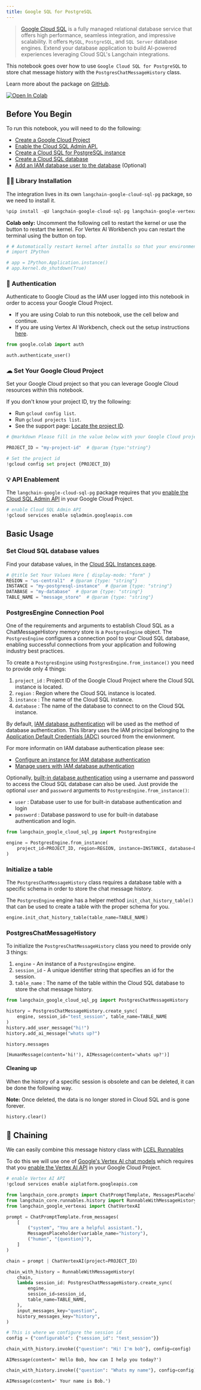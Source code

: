 ```yaml
---
title: Google SQL for PostgreSQL
---
```


> [Google Cloud SQL](https://cloud.google.com/sql) is a fully managed relational database service that offers high performance, seamless integration, and impressive scalability. It offers `MySQL`, `PostgreSQL`, and `SQL Server` database engines. Extend your database application to build AI-powered experiences leveraging Cloud SQL's Langchain integrations.

This notebook goes over how to use `Google Cloud SQL for PostgreSQL` to store chat message history with the `PostgresChatMessageHistory` class.

Learn more about the package on [GitHub](https://github.com/googleapis/langchain-google-cloud-sql-pg-python/).

[![Open In Colab](https://colab.research.google.com/assets/colab-badge.svg)](https://colab.research.google.com/github/googleapis/langchain-google-cloud-sql-pg-python/blob/main/docs/chat_message_history.ipynb)

## Before You Begin

To run this notebook, you will need to do the following:

* [Create a Google Cloud Project](https://developers.google.com/workspace/guides/create-project)
* [Enable the Cloud SQL Admin API.](https://console.cloud.google.com/marketplace/product/google/sqladmin.googleapis.com)
* [Create a Cloud SQL for PostgreSQL instance](https://cloud.google.com/sql/docs/postgres/create-instance)
* [Create a Cloud SQL database](https://cloud.google.com/sql/docs/mysql/create-manage-databases)
* [Add an IAM database user to the database](https://cloud.google.com/sql/docs/postgres/add-manage-iam-users#creating-a-database-user) (Optional)

### 🦜🔗 Library Installation

The integration lives in its own `langchain-google-cloud-sql-pg` package, so we need to install it.

```python
%pip install -qU langchain-google-cloud-sql-pg langchain-google-vertexai
```

**Colab only:** Uncomment the following cell to restart the kernel or use the button to restart the kernel. For Vertex AI Workbench you can restart the terminal using the button on top.

```python
# # Automatically restart kernel after installs so that your environment can access the new packages
# import IPython

# app = IPython.Application.instance()
# app.kernel.do_shutdown(True)
```

### 🔐 Authentication

Authenticate to Google Cloud as the IAM user logged into this notebook in order to access your Google Cloud Project.

* If you are using Colab to run this notebook, use the cell below and continue.
* If you are using Vertex AI Workbench, check out the setup instructions [here](https://github.com/GoogleCloudPlatform/generative-ai/tree/main/setup-env).

```python
from google.colab import auth

auth.authenticate_user()
```

### ☁ Set Your Google Cloud Project

Set your Google Cloud project so that you can leverage Google Cloud resources within this notebook.

If you don't know your project ID, try the following:

* Run `gcloud config list`.
* Run `gcloud projects list`.
* See the support page: [Locate the project ID](https://support.google.com/googleapi/answer/7014113).

```python
# @markdown Please fill in the value below with your Google Cloud project ID and then run the cell.

PROJECT_ID = "my-project-id"  # @param {type:"string"}

# Set the project id
!gcloud config set project {PROJECT_ID}
```

### 💡 API Enablement

The `langchain-google-cloud-sql-pg` package requires that you [enable the Cloud SQL Admin API](https://console.cloud.google.com/flows/enableapi?apiid=sqladmin.googleapis.com) in your Google Cloud Project.

```python
# enable Cloud SQL Admin API
!gcloud services enable sqladmin.googleapis.com
```

## Basic Usage

### Set Cloud SQL database values

Find your database values, in the [Cloud SQL Instances page](https://console.cloud.google.com/sql?_ga=2.223735448.2062268965.1707700487-2088871159.1707257687).

```python
# @title Set Your Values Here { display-mode: "form" }
REGION = "us-central1"  # @param {type: "string"}
INSTANCE = "my-postgresql-instance"  # @param {type: "string"}
DATABASE = "my-database"  # @param {type: "string"}
TABLE_NAME = "message_store"  # @param {type: "string"}
```

### PostgresEngine Connection Pool

One of the requirements and arguments to establish Cloud SQL as a ChatMessageHistory memory store is a `PostgresEngine` object. The `PostgresEngine`  configures a connection pool to your Cloud SQL database, enabling successful connections from your application and following industry best practices.

To create a `PostgresEngine` using `PostgresEngine.from_instance()` you need to provide only 4 things:

1. `project_id` : Project ID of the Google Cloud Project where the Cloud SQL instance is located.
1. `region` : Region where the Cloud SQL instance is located.
1. `instance` : The name of the Cloud SQL instance.
1. `database` : The name of the database to connect to on the Cloud SQL instance.

By default, [IAM database authentication](https://cloud.google.com/sql/docs/postgres/iam-authentication#iam-db-auth) will be used as the method of database authentication. This library uses the IAM principal belonging to the [Application Default Credentials (ADC)](https://cloud.google.com/docs/authentication/application-default-credentials) sourced from the envionment.

For more informatin on IAM database authentication please see:

* [Configure an instance for IAM database authentication](https://cloud.google.com/sql/docs/postgres/create-edit-iam-instances)
* [Manage users with IAM database authentication](https://cloud.google.com/sql/docs/postgres/add-manage-iam-users)

Optionally, [built-in database authentication](https://cloud.google.com/sql/docs/postgres/built-in-authentication) using a username and password to access the Cloud SQL database can also be used. Just provide the optional `user` and `password` arguments to `PostgresEngine.from_instance()`:

* `user` : Database user to use for built-in database authentication and login
* `password` : Database password to use for built-in database authentication and login.

```python
from langchain_google_cloud_sql_pg import PostgresEngine

engine = PostgresEngine.from_instance(
    project_id=PROJECT_ID, region=REGION, instance=INSTANCE, database=DATABASE
)
```

### Initialize a table

The `PostgresChatMessageHistory` class requires a database table with a specific schema in order to store the chat message history.

The `PostgresEngine` engine has a helper method `init_chat_history_table()` that can be used to create a table with the proper schema for you.

```python
engine.init_chat_history_table(table_name=TABLE_NAME)
```

### PostgresChatMessageHistory

To initialize the `PostgresChatMessageHistory` class you need to provide only 3 things:

1. `engine` - An instance of a `PostgresEngine` engine.
1. `session_id` - A unique identifier string that specifies an id for the session.
1. `table_name` : The name of the table within the Cloud SQL database to store the chat message history.

```python
from langchain_google_cloud_sql_pg import PostgresChatMessageHistory

history = PostgresChatMessageHistory.create_sync(
    engine, session_id="test_session", table_name=TABLE_NAME
)
history.add_user_message("hi!")
history.add_ai_message("whats up?")
```

```python
history.messages
```

```output
[HumanMessage(content='hi!'), AIMessage(content='whats up?')]
```

#### Cleaning up

When the history of a specific session is obsolete and can be deleted, it can be done the following way.

**Note:** Once deleted, the data is no longer stored in Cloud SQL and is gone forever.

```python
history.clear()
```

## 🔗 Chaining

We can easily combine this message history class with [LCEL Runnables](/oss/how-to/message_history)

To do this we will use one of [Google's Vertex AI chat models](/oss/integrations/chat/google_vertex_ai_palm) which requires that you [enable the Vertex AI API](https://console.cloud.google.com/flows/enableapi?apiid=aiplatform.googleapis.com) in your Google Cloud Project.

```python
# enable Vertex AI API
!gcloud services enable aiplatform.googleapis.com
```

```python
from langchain_core.prompts import ChatPromptTemplate, MessagesPlaceholder
from langchain_core.runnables.history import RunnableWithMessageHistory
from langchain_google_vertexai import ChatVertexAI
```

```python
prompt = ChatPromptTemplate.from_messages(
    [
        ("system", "You are a helpful assistant."),
        MessagesPlaceholder(variable_name="history"),
        ("human", "{question}"),
    ]
)

chain = prompt | ChatVertexAI(project=PROJECT_ID)
```

```python
chain_with_history = RunnableWithMessageHistory(
    chain,
    lambda session_id: PostgresChatMessageHistory.create_sync(
        engine,
        session_id=session_id,
        table_name=TABLE_NAME,
    ),
    input_messages_key="question",
    history_messages_key="history",
)
```

```python
# This is where we configure the session id
config = {"configurable": {"session_id": "test_session"}}
```

```python
chain_with_history.invoke({"question": "Hi! I'm bob"}, config=config)
```

```output
AIMessage(content=' Hello Bob, how can I help you today?')
```

```python
chain_with_history.invoke({"question": "Whats my name"}, config=config)
```

```output
AIMessage(content=' Your name is Bob.')
```

